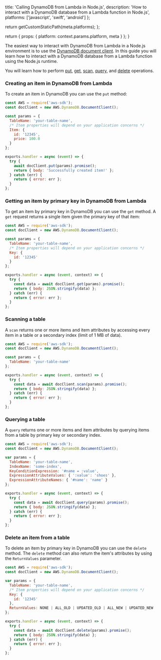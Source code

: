 
  title: 'Calling DynamoDB from Lambda in Node.js',
  description:
    'How to interact with a DynamoDB database from a Lambda function in Node.js',
  platforms: ['javascript', 'swift', 'android']
};

  return getCustomStaticPath(meta.platforms);
};

  return {
    props: {
      platform: context.params.platform,
      meta
    }
  };
}

The easiest way to interact with DynamoDB from Lambda in a Node.js environment is to use the [DynamoDB document client](https://docs.aws.amazon.com/AWSJavaScriptSDK/latest/AWS/DynamoDB/DocumentClient.html). In this guide you will learn how to interact with a DynamoDB database from a Lambda function using the Node.js runtime.

You will learn how to perform [put](https://docs.aws.amazon.com/AWSJavaScriptSDK/latest/AWS/DynamoDB/DocumentClient.html#put-property), [get](https://docs.aws.amazon.com/AWSJavaScriptSDK/latest/AWS/DynamoDB/DocumentClient.html#get-property), [scan](https://docs.aws.amazon.com/AWSJavaScriptSDK/latest/AWS/DynamoDB/DocumentClient.html#scan-property), [query](https://docs.aws.amazon.com/AWSJavaScriptSDK/latest/AWS/DynamoDB/DocumentClient.html#query-property), and [delete](https://docs.aws.amazon.com/AWSJavaScriptSDK/latest/AWS/DynamoDB/DocumentClient.html#delete-property) operations.

### Creating an item in DynamoDB from Lambda

To create an item in DynamoDB you can use the `put` method:

```js
const AWS = require('aws-sdk');
const docClient = new AWS.DynamoDB.DocumentClient();

const params = {
  TableName: 'your-table-name',
  /* Item properties will depend on your application concerns */
  Item: {
    id: '12345',
    price: 100.0
  }
};

exports.handler = async (event) => {
  try {
    await docClient.put(params).promise();
    return { body: 'Successfully created item!' };
  } catch (err) {
    return { error: err };
  }
};
```

### Getting an item by primary key in DynamoDB from Lambda

To get an item by primary key in DynamoDB you can use the `get` method. A `get` request returns a single item given the primary key of that item:

```js
const AWS = require('aws-sdk');
const docClient = new AWS.DynamoDB.DocumentClient();

const params = {
  TableName: 'your-table-name',
  /* Item properties will depend on your application concerns */
  Key: {
    id: '12345'
  }
};

exports.handler = async (event, context) => {
  try {
    const data = await docClient.get(params).promise();
    return { body: JSON.stringify(data) };
  } catch (err) {
    return { error: err };
  }
};
```

### Scanning a table

A `scan` returns one or more items and item attributes by accessing every item in a table or a secondary index (limit of 1 MB of data).

```js
const AWS = require('aws-sdk');
const docClient = new AWS.DynamoDB.DocumentClient();

const params = {
  TableName: 'your-table-name'
};

exports.handler = async (event, context) => {
  try {
    const data = await docClient.scan(params).promise();
    return { body: JSON.stringify(data) };
  } catch (err) {
    return { error: err };
  }
};
```

### Querying a table

A `query` returns one or more items and item attributes by querying items from a table by primary key or secondary index.

```js
const AWS = require('aws-sdk');
const docClient = new AWS.DynamoDB.DocumentClient();

var params = {
  TableName: 'your-table-name',
  IndexName: 'some-index',
  KeyConditionExpression: '#name = :value',
  ExpressionAttributeValues: { ':value': 'shoes' },
  ExpressionAttributeNames: { '#name': 'name' }
};

exports.handler = async (event, context) => {
  try {
    const data = await docClient.query(params).promise();
    return { body: JSON.stringify(data) };
  } catch (err) {
    return { error: err };
  }
};
```

### Delete an item from a table

To delete an item by primary key in DynamoDB you can use the `delete` method. The `delete` method can also return the item's attributes by using the `ReturnValues` parameter.

```js
const AWS = require('aws-sdk');
const docClient = new AWS.DynamoDB.DocumentClient();

var params = {
  TableName: 'your-table-name',
  /* Item properties will depend on your application concerns */
  Key: {
    id: '12345'
  },
  ReturnValues: NONE | ALL_OLD | UPDATED_OLD | ALL_NEW | UPDATED_NEW
};

exports.handler = async (event, context) => {
  try {
    const data = await docClient.delete(params).promise();
    return { body: JSON.stringify(data) };
  } catch (err) {
    return { error: err };
  }
};
```
